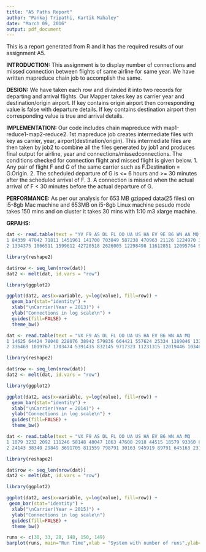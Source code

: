 ```yaml
---
title: "A5 Paths Report"
author: "Pankaj Tripathi, Kartik Mahaley"
date: "March 09, 2016"
output: pdf_document
---
```


This is a report generated from R and it has the required results of our assignment A5.

__INTRODUCTION:__
This assignment is to display number of connections and missed connection between flights of same airline for same year. We have written mapreduce chain job to accomplish the same.

__DESIGN:__
We have taken each row and divinded it into two records for departing and arrival flights.
Our Mapper takes key as carrier year and destination/origin airport. If key contains origin airport
then corresponding value is false with departure details. If key contains destination airport then corresponding value is true and arrival details.

__IMPLEMENTATION:__
Our code includes chain mapreduce with map1-reduce1-map2-reduce2. 1st mapreduce job creates intermediate files with key as carrier, year, airport(destination/origin). This intermediate files are then taken by job2 to combine all the files generated by job1 and produces final output for airline, year and connections/missedconnections.
The conditions checked for connection flight and missed flight is given below.
  1. Any pair of flight F and G of the same carrier such as F.Destination = G.Origin.
  2. The scheduled departure of G is  <= 6 hours and >= 30 minutes after the scheduled arrival of F.
  3. A connection is missed when the actual arrival of F < 30 minutes before the actual departure of G.

__PERFORMANCE:__
As per our analysis for 653 MB gzipped data(25 files) on i5-8gb Mac machine and 653MB on i5-8gb Linux machine pesudo mode takes 150 mins and on cluster it takes 30 mins with 1:10 m3 xlarge machine. 


__GRPAHS:__

```r
dat <- read.table(text = "YV F9 AS DL FL OO UA US HA EV 9E B6 WN AA MQ VX
1 84339 47042 71811 1451961 141700 703849 587238 470963 21126 1224970 305461 160707 715508 1021082 703178 15307
2 1334375 1066511 1599612 42720518 2626005 12298498 11612851 12095764 992047 19121080 6071667 2751230 23494241 22494448 11377156 340526", header = TRUE)

library(reshape2)

dat$row <- seq_len(nrow(dat))
dat2 <- melt(dat, id.vars = "row")

library(ggplot2)

ggplot(dat2, aes(x=variable, y=log(value), fill=row)) + 
  geom_bar(stat="identity") +
  xlab("\nCarrier(Year = 2013)") +
  ylab("Connections in log scale\n") +
  guides(fill=FALSE) +
  theme_bw()
```


```r
dat <- read.table(text = "VX F9 AS DL FL OO UA US HA EV B6 WN AA MQ
1 14625 64424 78040 228076 38942 579836 664421 557624 25334 1189046 132575 1125962 1082175 706966
2 336469 1019767 1703474 5391435 832145 9717323 11231315 12019446 1034607 15266696 1782809 27355347 21307342 9115791", header = TRUE)

library(reshape2)

dat$row <- seq_len(nrow(dat))
dat2 <- melt(dat, id.vars = "row")

library(ggplot2)

ggplot(dat2, aes(x=variable, y=log(value), fill=row)) + 
  geom_bar(stat="identity") +
  xlab("\nCarrier(Year = 2014)") +
  ylab("Connections in log scale\n") +
  guides(fill=FALSE) +
  theme_bw()
```


```r
dat <- read.table(text = "VX F9 AS DL FL OO UA US HA EV B6 WN AA MQ
1 1079 3232 2092 111246 58148 48047 1863 47608 2918 44515 18579 93360 88156 58709
2 24143 38340 29849 3691705 811559 798791 30163 945919 89791 645163 231827 2251474 1741092 695859", header = TRUE)

library(reshape2)

dat$row <- seq_len(nrow(dat))
dat2 <- melt(dat, id.vars = "row")

library(ggplot2)

ggplot(dat2, aes(x=variable, y=log(value), fill=row)) +
 geom_bar(stat="identity") +
  xlab("\nCarrier(Year = 2015)") +
  ylab("Connections in log scale\n") 
  guides(fill=FALSE) +
  theme_bw()
```

```r
runs <- c(30, 33, 28, 148, 150, 149)
barplot(runs, main="Run Time",xlab = "System with number of runs",ylab="Time in mins", names.arg=c("AWS-1","AWS-2","AWS-3","Pseudo1","Pseudo2","Pseudo3"),  border="blue")
```